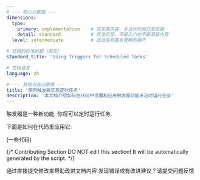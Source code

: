 ```yaml
---
# --- 核心元数据 ---
dimensions:
  type:
    primary: implementation    # 实现类内容，关注代码和开发实践
    detail: standard           # 标准实现，不是入门也不是高级内容
  level: intermediate          # 适合具有基本理解的用户

# 文档的标准标题（英文）
standard_title: 'Using Triggers for Scheduled Tasks'

# 文档语言
language: zh

# --- 其他可选元数据 ---
title: '使用触发器实现定时任务'
description: '本文档介绍如何在代码中设置和应用触发器功能来定时运行任务'
---
```


触发器是一种新功能, 你将可以定时运行任务.

下面是如何在代码里应用它:

(一些代码)

{/*
Contributing Section
DO NOT edit this section!
It will be automatically generated by the script.
*/}

<CardGroup cols="2">
    <Card
        title="编辑此页面"
        icon="pen-to-square"
        href="https://github.com/langgenius/dify-docs-mintlify/edit/main/plugin_dev_zh/0222-using-triggers-for-scheduled-tasks.mdx"
    >
        通过直接提交修改来帮助改进文档内容
    </Card>
    <Card
        title="提交问题"
        icon="github"
        href="https://github.com/langgenius/dify-docs-mintlify/issues/new?title=文档问题%3A%20using-triggers-for-scheduled-ta&body=%23%23%20问题描述%0A%3C%21--%20请简要描述您发现的问题%20--%3E%0A%0A%23%23%20页面链接%0Ahttps%3A%2F%2Fgithub.com%2Flanggenius%2Fdify-docs-mintlify%2Fblob%2Fmain%2Fplugin_dev_zh%2F0222-using-triggers-for-scheduled-tasks.mdx%0A%0A%23%23%20建议修改%0A%3C%21--%20如果有具体的修改建议，请在此说明%20--%3E%0A%0A%3C%21--%20感谢您对文档质量的关注！%20--%3E"
    >
        发现错误或有改进建议？请提交问题反馈
    </Card>
</CardGroup>
